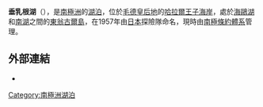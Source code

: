 {{coord|69|1|S|39|35|E|display=title}}

'''垂乳根湖'''（{{lang-en|Lake Tarachine}}），是[[南極洲|南極洲]]的[[湖泊|湖泊]]，位於[[毛德皇后地|毛德皇后地]]的[[哈拉爾王子海岸|哈拉爾王子海岸]]，處於[[海鷗湖|海鷗湖]]和[[南湖|南湖]]之間的[[東翁古爾島|東翁古爾島]]，在1957年由[[日本|日本]]探險隊命名，現時由[[南極條約體系|南極條約體系]]管理。

==外部連結==
* {{usgs-gazetteer}}

{{Antarctica-geo-stub}}
[[Category:南極洲湖泊|Category:南極洲湖泊]]